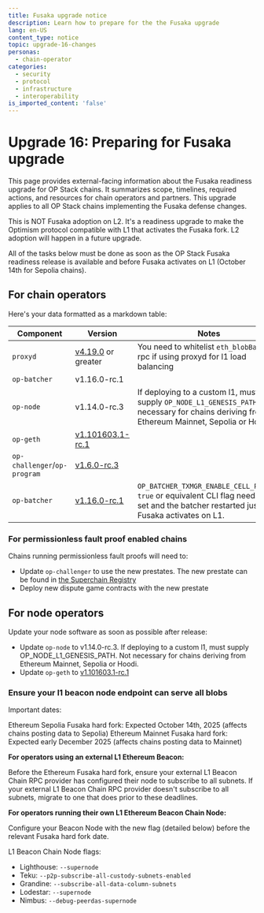 ```yaml
---
title: Fusaka upgrade notice
description: Learn how to prepare for the the Fusaka upgrade
lang: en-US
content_type: notice
topic: upgrade-16-changes
personas:
  - chain-operator
categories:
  - security
  - protocol
  - infrastructure
  - interoperability
is_imported_content: 'false'
---
```



# Upgrade 16: Preparing for Fusaka upgrade

This page provides external-facing information about the Fusaka readiness upgrade for OP Stack chains. It summarizes scope, timelines, required actions, and resources for chain operators and partners. This upgrade applies to all OP Stack chains implementing the Fusaka defense changes.

This is NOT Fusaka adoption on L2. It's a readiness upgrade to make the Optimism protocol compatible with L1 that activates the Fusaka fork. L2 adoption will happen in a future upgrade.

<Callout type="info">
  All of the tasks below must be done as soon as the OP Stack Fusaka readiness release is available and before Fusaka activates on L1 (October 14th for Sepolia chains).
</Callout>

## For chain operators
Here's your data formatted as a markdown table:

| Component | Version | Notes |
|-----------|---------|-------|
| `proxyd` | [v4.19.0](https://github.com/ethereum-optimism/infra/releases/tag/proxyd%2Fv4.19.0) or greater | You need to whitelist `eth_blobBaseFee` rpc if using proxyd for l1 load balancing |
| `op-batcher` | v1.16.0-rc.1 | |
| `op-node` | v1.14.0-rc.3 | If deploying to a custom l1, must supply `OP_NODE_L1_GENESIS_PATH`. Not necessary for chains deriving from Ethereum Mainnet, Sepolia or Hoodi. |
| `op-geth` | [v1.101603.1-rc.1](https://github.com/ethereum-optimism/op-geth/releases/tag/v1.101603.1-rc.1) | |
| `op-challenger`/`op-program` | [v1.6.0-rc.3](https://github.com/ethereum-optimism/optimism/releases/tag/op-challenger%2Fv1.6.0-rc.3) | |
| `op-batcher` | [v1.16.0-rc.1](https://github.com/ethereum-optimism/optimism/releases/tag/op-batcher%2Fv1.16.0-rc.1) | `OP_BATCHER_TXMGR_ENABLE_CELL_PROOFS`: `true` or equivalent CLI flag needs to be set and the batcher restarted just after Fusaka activates on L1. |

### For permissionless fault proof enabled chains

Chains running permissionless fault proofs will need to:

*   Update `op-challenger` to use the new prestates. The new prestate can be found in [the Superchain Registry](https://github.com/ethereum-optimism/superchain-registry/blob/main/validation/standard/standard-prestates.toml)
*   Deploy new dispute game contracts with the new prestate

## For node operators

Update your node software as soon as possible after release:

*   Update `op-node` to v1.14.0-rc.3. If deploying to a custom l1, must supply OP\_NODE\_L1\_GENESIS\_PATH. Not necessary for chains deriving from Ethereum Mainnet, Sepolia or Hoodi.
*   Update `op-geth` to [v1.101603.1-rc.1](https://github.com/ethereum-optimism/op-geth/releases/tag/v1.101603.1-rc.1)

### Ensure your l1 beacon node endpoint can serve all blobs

Important dates:

Ethereum Sepolia Fusaka hard fork: Expected October 14th, 2025 (affects chains posting data to Sepolia)
Ethereum Mainnet Fusaka hard fork: Expected early December 2025 (affects chains posting data to Mainnet)

**For operators using an external L1 Ethereum Beacon:**

Before the Ethereum Fusaka hard fork, ensure your external L1 Beacon Chain RPC provider has configured their node to subscribe to all subnets.
If your external L1 Beacon Chain RPC provider doesn't subscribe to all subnets, migrate to one that does prior to these deadlines.

**For operators running their own L1 Ethereum Beacon Chain Node:**

Configure your Beacon Node with the new flag (detailed below) before the relevant Fusaka hard fork date.

L1 Beacon Chain Node flags:

*   Lighthouse:	`--supernode`
*   Teku:	`--p2p-subscribe-all-custody-subnets-enabled`
*   Grandine:	`--subscribe-all-data-column-subnets`
*   Lodestar:	`--supernode`
*   Nimbus:	`--debug-peerdas-supernode`
